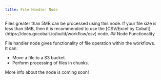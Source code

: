```yaml
---
title: File Handler Node
---
```

<Info>
Files greater than 5MB can be processed using this node. If your file size is less than 5MB, then it is recommended to use the [CSV/Excel by Cobalt](https://docs.gocobalt.io/build/workflow/csv) node.
</Info>
## Node Functionality

File handler node gives functionality of file operation within the workflows. It can:

- Move a file to a S3 bucket.
- Perform processing of files in chunks.

<Note>
More info about the node is coming soon!
</Note>
